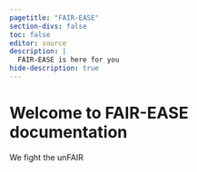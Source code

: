 ```yaml
---
pagetitle: "FAIR-EASE"
section-divs: false
toc: false
editor: source
description: | 
  FAIR-EASE is here for you
hide-description: true
---
```


# Welcome to FAIR-EASE documentation

We fight the unFAIR